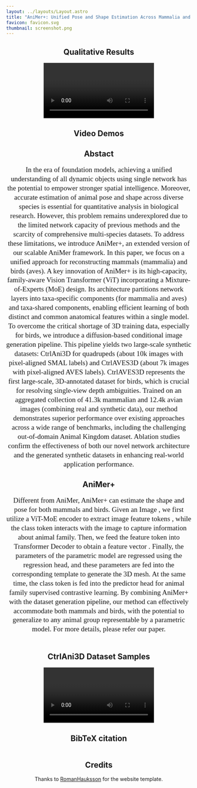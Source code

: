 ```yaml
---
layout: ../layouts/Layout.astro
title: "AniMer+: Unified Pose and Shape Estimation Across Mammalia and Aves via Family-Aware Transformer"
favicon: favicon.svg
thumbnail: screenshot.png
---
```







<Header
  title={frontmatter.title}
  authors={[
    {
      name: "Jin Lyu",
      notes: ["*", "1"],
      "url": "https://luoxue-star.github.io/AniMer_project_page/",
    },
    {
      name: "Liang An",
      notes: ["*", "2"],
      "url": "https://anl13.github.io/",
    },
    {
      name: "Li Lin",
      notes: ["1"],
      "url": "https://luoxue-star.github.io/AniMer_project_page/",
    },
    {
      name: "Pujin Cheng",
      notes: ["1"],
      "url": "https://luoxue-star.github.io/AniMer_project_page/",
    },
    {
      name: "Yebin Liu",
      notes: ["†", "2"],
      "url": "https://liuyebin.com/",
    },
    {
      name: "Xiaoying Tang",
      notes: ["†", "1"],
      "url": "https://luoxue-star.github.io/AniMer_project_page/",
    },
  ]}
  institutions={[
    {
      name: "Southern University of Science and Technology",
      notes: ["1"],
    },
    {
      name: "Tsinghua University",
      notes: ["2"],
    },
  ]}
  conference="Arxiv"
  notes={[
    {
      symbol: "*",
      text: "Equal Contribution",
    },
    {
      symbol: "†",
      text: "Corresponding Author",
    },
  ]}
  links={[
    /*{
      name: "Paper",
      url: "https://luoxue-star.github.io/AniMer_project_page/",
      icon: "fa-solid:file-pdf",
    },*/
    {
      name: "arXiv",
      url: "https://luoxue-star.github.io/AniMer_project_page/",
      icon: "academicons:arxiv",
    },
    {
      name: "Code",
      url: "https://github.com/luoxue-star/AniMerPlus",
      icon: "mdi:github",
    },
    {
      name: "Hugging Face Demo",
      url: "https://huggingface.co/spaces/luoxue-star/AniMerPlus",
      icon: "logos:hugging-face-icon"
    },
    {
      name: "CVPR Version",
      url: "https://luoxue-star.github.io/AniMer_project_page/",
      icon: "foundation:previous"
    }
  ]}
  />

<HighlightedSection color="#ffffff">
<h2>Qualitative Results</h2>
<Video source={project_page1} />
</HighlightedSection>

<HighlightedSection color="#ffffff">
  <h2>Video Demos</h2>
  <VideoCarousel client:load sources={[VideoDemo3, VideoDemo4, VideoDemo1, VideoDemo2]} />
</HighlightedSection>

<HighlightedSection color="#ffffff">
  <h2>Abstact</h2>
  <p style="font-family: 'Times New Roman', Times, serif; font-size: 1.2rem; line-height: 1.3;">In the era of foundation models, achieving a unified understanding of all dynamic objects using single network has the potential to empower stronger spatial intelligence.
  Moreover, accurate estimation of animal pose and shape across diverse species is essential for quantitative analysis in biological research. 
  However, this problem remains underexplored due to the limited network capacity of previous methods and the scarcity of comprehensive multi-species datasets. 
  To address these limitations, we introduce AniMer+, an extended version of our scalable AniMer framework. 
  In this paper, we focus on a unified approach for reconstructing mammals (mammalia) and birds (aves). 
  A key innovation of AniMer+ is its high-capacity, family-aware Vision Transformer (ViT) incorporating a Mixture-of-Experts (MoE) design. 
  Its architecture partitions network layers into taxa-specific components (for mammalia and aves) and taxa-shared components, enabling efficient learning of both distinct and common anatomical features within a single model. 
  To overcome the critical shortage of 3D training data, especially for birds, we introduce a diffusion-based conditional image generation pipeline. 
  This pipeline yields two large-scale synthetic datasets: CtrlAni3D for quadrupeds (about 10k images with pixel-aligned SMAL labels) and CtrlAVES3D (about 7k images with pixel-aligned AVES labels). CtrlAVES3D represents the first large-scale, 
  3D-annotated dataset for birds, which is crucial for resolving single-view depth ambiguities. 
  Trained on an aggregated collection of 41.3k mammalian and 12.4k avian images (combining real and synthetic data), 
  our method demonstrates superior performance over existing approaches across a wide range of benchmarks, including the challenging out-of-domain Animal Kingdom dataset. 
  Ablation studies confirm the effectiveness of both our novel network architecture and the generated synthetic datasets in enhancing real-world application performance.</p>
</HighlightedSection>

<HighlightedSection color="#ffffff">
  <h2>AniMer+</h2>
  <p style="font-family: 'Times New Roman', Times, serif; font-size: 1.2rem; line-height: 1.3;"> Different from AniMer, AniMer+ can estimate the shape and pose for both mammals and birds.
    Given an Image <LaTeX inline formula="I \in \mathbb{R}^{H \times W \times 3}"/>, 
    we first utilize a ViT-MoE encoder to extract image feature tokens <LaTeX inline formula="\mathbf{F} \in \mathbb{R}^{192 \times 1280}"/>, 
    while the class token interacts with the image to capture information about animal family. 
    Then, we feed the feature token <LaTeX inline formula="\mathbf{F}"/> into Transformer Decoder to obtain a feature vector <LaTeX inline formula="\boldsymbol{f} \in \mathbb{R}^{1 \times 1280}"/>.
    Finally, the parameters of the parametric model are regressed using the regression head, and these parameters are fed into the corresponding template to generate the 3D mesh.
    At the same time, the class token is fed into the predictor head for animal family supervised contrastive learning. 
    By combining AniMer+ with the dataset generation pipeline, our method can effectively accommodate both mammals and birds, with the potential to generalize to any animal group
    representable by a parametric model. For more details, please refer our paper.</p>
  <Figure>
      <Image source={pipeline} altText="" />
  </Figure>
</HighlightedSection>

<HighlightedSection color="#ffffff">
  <h2>CtrlAni3D Dataset Samples</h2>
  <Video source={project_page2} />
</HighlightedSection>

## BibTeX citation
```bibtex

```

## Credits
Thanks to [RomanHauksson](https://github.com/RomanHauksson/academic-project-astro-template) for the website template.
